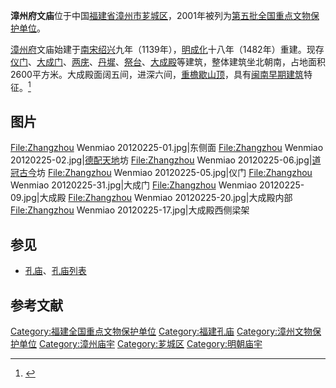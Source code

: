 {{coord|24|30|29|N|117|38|56|E|display=title|scale:10000}}
{{文物保护单位
| 级别 = 全国
| 名称 = 漳州府文庙大成殿
| 图片 = [[File:Zhangzhou_Wenmiao_20120225-04.jpg|210px]]
| 所在 = [[福建省|福建省]][[漳州市|漳州市]]
| 分类 = 古建筑
| 时代 = 明
| 编号 = [[第五批全国重点文物保护单位|第五批]]第331项
| 登录 = 2001年6月25日
}}
'''漳州府文庙'''位于中国[[福建省|福建省]][[漳州市|漳州市]][[芗城区|芗城区]]，2001年被列为[[第五批全国重点文物保护单位|第五批全国重点文物保护单位]]。

[[漳州府|漳州府]]文庙始建于[[南宋|南宋]][[紹興_(南宋)|绍兴]]九年（1139年），[[明朝|明]][[成化|成化]]十八年（1482年）重建。现存[[仪门|仪门]]、[[大成门|大成门]]、[[两庑|两庑]]、[[丹墀|丹墀]]、[[祭台|祭台]]、[[大成殿|大成殿]]等建筑，整体建筑坐北朝南，占地面积2600平方米。大成殿面阔五间，进深六间，[[重檐歇山顶|重檐歇山顶]]，具有[[闽南建筑|闽南早期建筑]]特征。<ref>{{Cite book |title=全国重点文物保护单位（第一至第五批）·第Ⅱ卷 |publisher=文物出版社 |year=2004 |isbn=7-5010-1525-2 |pages=208 }}</ref>

== 图片 ==

<gallery>
File:Zhangzhou Wenmiao 20120225-01.jpg|东侧面
File:Zhangzhou Wenmiao 20120225-02.jpg|[[德配天地|德配天地]]坊
File:Zhangzhou Wenmiao 20120225-06.jpg|[[道冠古今|道冠古今]]坊
File:Zhangzhou Wenmiao 20120225-05.jpg|仪门
File:Zhangzhou Wenmiao 20120225-31.jpg|大成门
File:Zhangzhou Wenmiao 20120225-09.jpg|大成殿
File:Zhangzhou Wenmiao 20120225-20.jpg|大成殿内部
File:Zhangzhou Wenmiao 20120225-17.jpg|大成殿西侧梁架
</gallery>

== 参见 ==
*[[孔庙|孔庙]]、[[孔庙列表|孔庙列表]]

==参考文献==
{{commonscat|Zhangzhou Confucian Temple}}
{{reflist}}

{{福建全国重点文物保护单位}}

{{DEFAULTSORT:Zhang}}
[[Category:福建全国重点文物保护单位|Category:福建全国重点文物保护单位]]
[[Category:福建孔庙|Category:福建孔庙]]
[[Category:漳州文物保护单位|Category:漳州文物保护单位]]
[[Category:漳州庙宇|Category:漳州庙宇]]
[[Category:芗城区|Category:芗城区]]
[[Category:明朝庙宇|Category:明朝庙宇]]